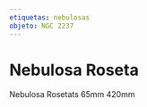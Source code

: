 ```yaml
---
etiquetas: nebulosas
objeto: NGC 2237
---
```


# Nebulosa Roseta

<Imagen
  src="registro/ngc-2237_20210100_1_integration_abe-copia.jpg"
  fecha="20210100"
/>

Nebulosa Rosetats 65mm 420mm